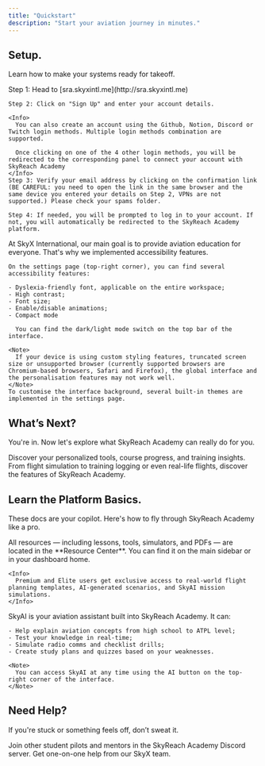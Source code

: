 ```yaml
---
title: "Quickstart"
description: "Start your aviation journey in minutes."
---
```


## Setup.

Learn how to make your systems ready for takeoff.

<AccordionGroup>
  <Accordion title="How to create an account?" icon="bolt" iconType="light">
    Step 1: Head to [sra.skyxintl.me](http://sra.skyxintl.me)

    Step 2: Click on "Sign Up" and enter your account details.

    <Info>
      You can also create an account using the Github, Notion, Discord or Twitch login methods. Multiple login methods combination are supported.

      Once clicking on one of the 4 other login methods, you will be redirected to the corresponding panel to connect your account with SkyReach Academy
    </Info>
    Step 3: Verify your email address by clicking on the confirmation link (BE CAREFUL: you need to open the link in the same browser and the same device you entered your details on Step 2, VPNs are not supported.) Please check your spams folder.

    Step 4: If needed, you will be prompted to log in to your account. If not, you will automatically be redirected to the SkyReach Academy platform.
  </Accordion>
  <Accordion title="Accessibility and personalisation settings" icon="sparkles">
    At SkyX International, our main goal is to provide aviation education for everyone. That's why we implemented accessibility features.

    On the settings page (top-right corner), you can find several accessibility features:

    - Dyslexia-friendly font, applicable on the entire workspace;
    - High contrast;
    - Font size;
    - Enable/disable animations;
    - Compact mode

      You can find the dark/light mode switch on the top bar of the interface.

    <Note>
      If your device is using custom styling features, truncated screen size or unsupported browser (currently supported browsers are Chromium-based browsers, Safari and Firefox), the global interface and the personalisation features may not work well.
    </Note>
    To customise the interface background, several built-in themes are implemented in the settings page.
  </Accordion>
</AccordionGroup>

## What’s Next?

You're in. Now let's explore what SkyReach Academy can really do for you.

<CardGroup cols={2}>
  <Card title="Explore the Dashboard" icon="gauge" href="/dashboard-overview">
    Discover your personalized tools, course progress, and training insights.
  </Card>
  <Card title="Integrate SkyReach Academy in your daily aviation life" icon="graduation-cap" href="/essentials/features">
    From flight simulation to training logging or even real-life flights, discover the features of SkyReach Academy.
  </Card>
</CardGroup>

## Learn the Platform Basics.

These docs are your copilot. Here's how to fly through SkyReach Academy like a pro.

<AccordionGroup>
  <Accordion title="Where can I access my resources?" icon="book-open">
    All resources — including lessons, tools, simulators, and PDFs — are located in the **Resource Center**. You can find it on the main sidebar or in your dashboard home.

    <Info>
      Premium and Elite users get exclusive access to real-world flight planning templates, AI-generated scenarios, and SkyAI mission simulations.
    </Info>
  </Accordion>
  <Accordion title="How does SkyAI help me?" icon="robot">
    SkyAI is your aviation assistant built into SkyReach Academy. It can:

    - Help explain aviation concepts from high school to ATPL level;
    - Test your knowledge in real-time;
    - Simulate radio comms and checklist drills;
    - Create study plans and quizzes based on your weaknesses.

    <Note>
      You can access SkyAI at any time using the AI button on the top-right corner of the interface.
    </Note>
  </Accordion>
</AccordionGroup>

## Need Help?

If you're stuck or something feels off, don’t sweat it.

<CardGroup cols={2}>
  <Card title="Ask the Community" icon="users" href="https://discord.skyxintl.me">
    Join other student pilots and mentors in the SkyReach Academy Discord server.
  </Card>
  <Card title="Contact Support" icon="envelope" href="mailto:skywaytd@gmail.com">
    Get one-on-one help from our SkyX team.
  </Card>
</CardGroup>